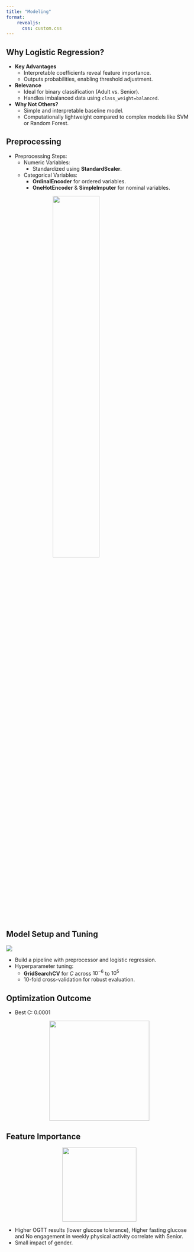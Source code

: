 ```yaml
---
title: "Modeling"
format: 
    revealjs:
      css: custom.css
---
```


## Why Logistic Regression? {.smaller}
- **Key Advantages**
  - Interpretable coefficients reveal feature importance.
  - Outputs probabilities, enabling threshold adjustment.
- **Relevance**
  - Ideal for binary classification (Adult vs. Senior).
  - Handles imbalanced data using `class_weight=balanced`.
- **Why Not Others?**
  - Simple and interpretable baseline model.
  - Computationally lightweight compared to complex models like SVM or Random Forest.


## Preprocessing {.smaller}
- Preprocessing Steps:
  - Numeric Variables:
    - Standardized using **StandardScaler**.
  - Categorical Variables:
    - **OrdinalEncoder** for ordered variables.
    - **OneHotEncoder** & **SimpleImputer** for nominal variables.

![](img/preprocessor.png){width=50% style="display: block; margin: 0 auto;"}

## Model Setup and Tuning {.smaller}

![](img/model.png)

- Build a pipeline with preprocessor and logistic regression.
- Hyperparameter tuning:
  - **GridSearchCV** for *C* across $10^{-6}$ to $10^5$
  - 10-fold cross-validation for robust evaluation.


## Optimization Outcome
- Best C: 0.0001

![](img/fig_hyperparameter_c.png){width=270 style="display: block; margin: 0 auto;"}


## Feature Importance {.smaller}

![](img/feature_importance.png){width=200 style="display: block; margin: 0 auto;"}

- Higher OGTT results (lower glucose tolerance), Higher fasting glucose and No engagement in weekly physical activity correlate with Senior.
- Small impact of gender.